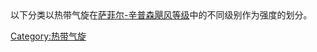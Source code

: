 {{Saffir-Simpson small|align=right}}<br/><br/>{{JMA typhoon scale|align=right}}
以下分类以热带气旋在[[萨菲尔-辛普森飓风等级|萨菲尔-辛普森飓风等级]]中的不同级别作为强度的划分。
{{Commonscat|Tropical cyclones by strength}}

[[Category:热带气旋|Category:热带气旋]]